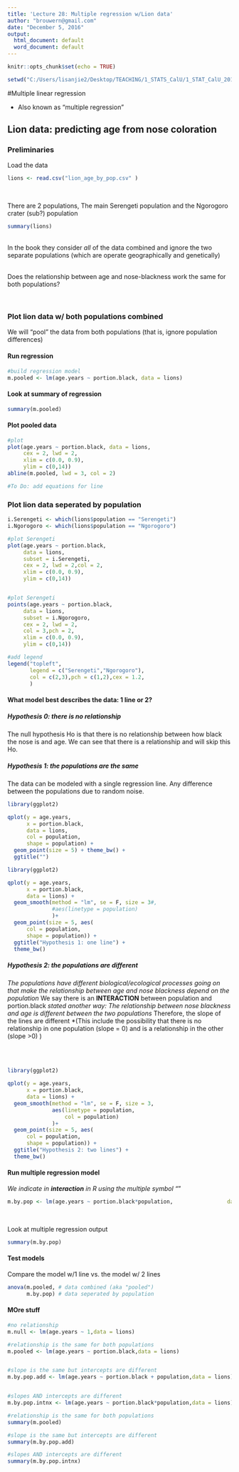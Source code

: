 ---
title: 'Lecture 28: Multiple regression w/Lion data'
author: "brouwern@gmail.com"
date: "December 5, 2016"
output:
  html_document: default
  word_document: default
---

```{r setup, include=FALSE}
knitr::opts_chunk$set(echo = TRUE)

```


```{r}
setwd("C:/Users/lisanjie2/Desktop/TEACHING/1_STATS_CalU/1_STAT_CalU_2016_by_NLB/Lecture/Unit3_regression/last_week")
```

#Multiple linear regression

* Also known as "multiple regression"



## Lion data: predicting age from nose coloration

### Preliminaries

Load the data
```{r}
lions <- read.csv("lion_age_by_pop.csv" )
```

<br>

There are 2 populations, The main Serengeti population and the Ngorogoro crater (sub?) population
```{r}
summary(lions)
```

<br>
In the book they consider _all_ of the data combined and ignore the two separate populations (which are operate geographically and genetically)

<br>
Does the relationship between age and nose-blackness work the same for both populations?

<br>

### Plot lion data w/ both populations combined

We will "pool" the data from both populations (that is, ignore population differences)

#### Run regression
```{r}
#build regression model
m.pooled <- lm(age.years ~ portion.black, data = lions)
```

#### Look at summary of regression

```{r}
summary(m.pooled)
```


#### Plot pooled data
```{r}

#plot
plot(age.years ~ portion.black, data = lions, 
     cex = 2, lwd = 2,
     xlim = c(0.0, 0.9),
     ylim = c(0,14))
abline(m.pooled, lwd = 3, col = 2)

#To Do: add equations for line

```



### Plot lion data seperated by population

```{r}
i.Serengeti <- which(lions$population == "Serengeti")
i.Ngorogoro <- which(lions$population == "Ngorogoro")

#plot Serengeti
plot(age.years ~ portion.black, 
     data = lions,
     subset = i.Serengeti, 
     cex = 2, lwd = 2,col = 2,
     xlim = c(0.0, 0.9),
     ylim = c(0,14))


#plot Serengeti
points(age.years ~ portion.black, 
     data = lions,
     subset = i.Ngorogoro, 
     cex = 2, lwd = 2,
     col = 3,pch = 2,
     xlim = c(0.0, 0.9),
     ylim = c(0,14))

#add legend
legend("topleft",
       legend = c("Serengeti","Ngorogoro"),
       col = c(2,3),pch = c(1,2),cex = 1.2,
       )
```


#### What model best describes the data: 1 line or 2?


##### Hypothesis 0: there is no relationship

The null hypothesis Ho is that there is no relationship between how black the nose is and age.  We can see that there is a relationship and will skip this Ho.

##### Hypothesis 1: the populations are the same

The data can be modeled with a single regression line.  Any difference between the populations due to random noise.

```{r hypothesis 1a, echo=FALSE}
library(ggplot2)

qplot(y = age.years,
      x = portion.black, 
      data = lions,
      col = population, 
      shape = population) +
  geom_point(size = 5) + theme_bw() +
  ggtitle("")
```




```{r hypothesis 1b, echo=FALSE}
library(ggplot2)

qplot(y = age.years,
      x = portion.black, 
      data = lions) + 
  geom_smooth(method = "lm", se = F, size = 3#,
              #aes(linetype = population)
              )+
  geom_point(size = 5, aes(
      col = population, 
      shape = population)) +
  ggtitle("Hypothesis 1: one line") +
  theme_bw()
```



##### Hypothesis 2: the populations are different

*The populations have different biological/ecological processes going on that make the relationship between age and nose blackness depend on the population
*We say there is an **INTERACTION** between population and portion.black
*stated another way: The relationship between nose blackness and age is different between the two populations
*Therefore, the slope of the lines are different
*(This include the possibility that there is no relationship in one population (slope = 0) and is a relationship in the other (slope >0) )



<br><br>


```{r hypothesis 1, echo=FALSE}
library(ggplot2)

qplot(y = age.years,
      x = portion.black, 
      data = lions) + 
  geom_smooth(method = "lm", se = F, size = 3,
              aes(linetype = population,
                  col = population)
              )+
  geom_point(size = 5, aes(
      col = population, 
      shape = population)) +
  ggtitle("Hypothesis 2: two lines") +
  theme_bw()
```



#### Run multiple regression model

*We indicate in **interaction** in R using the multiple symbol "*"
```{r hypothesis 2, echo=FALSE}

m.by.pop <- lm(age.years ~ portion.black*population,                 data = lions)


```


<br>

Look at multiple regression output
```{r}
summary(m.by.pop)
```



#### Test models 

Compare the model w/1 line vs. the model w/ 2 lines

```{r}
anova(m.pooled, # data combined (aka "pooled")
      m.by.pop) # data seperated by population
```




#### MOre stuff

```{r}

#no relationship
m.null <- lm(age.years ~ 1,data = lions)

#relationship is the same for both populations
m.pooled <- lm(age.years ~ portion.black,data = lions)


#slope is the same but intercepts are different
m.by.pop.add <- lm(age.years ~ portion.black + population,data = lions)


#slopes AND intercepts are different
m.by.pop.intnx <- lm(age.years ~ portion.black*population,data = lions)

```



```{r}
#relationship is the same for both populations
summary(m.pooled)
```




```{r}
#slope is the same but intercepts are different
summary(m.by.pop.add)
```



```{r}
#slopes AND intercepts are different
summary(m.by.pop.intnx)
```

